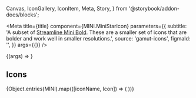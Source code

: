  Canvas,
  IconGallery,
  IconItem,
  Meta,
  Story,
} from '@storybook/addon-docs/blocks';


<Meta
  title={title}
  component={MINI.MiniStarIcon}
  parameters={{
    subtitle:
      'A subset of [Streamline Mini Bold](https://app.streamlinehq.com/streamline-mini-bold). These are a smaller set of icons that are bolder and work well in smaller resolutions.',
    source: 'gamut-icons',
    figmaId: '',
  }}
  args={{}}
/>

<Canvas>
  <Story name="Mini Icon">{(args) => <MINI.MiniStarIcon {...args} />}</Story>
</Canvas>

<PropsTable story="Mini Icon" />

## Icons

<IconGallery>
  {Object.entries(MINI).map(([iconName, Icon]) => (
    <IconItem key={iconName} name={iconName}>
      <Icon size={16} />
    </IconItem>
  ))}
</IconGallery>
